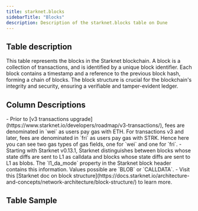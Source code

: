 ```yaml
---
title: starknet.blocks
sidebarTitle: "Blocks"
description: Description of the starknet.blocks table on Dune
---
```


## Table description

This table represents the blocks in the Starknet blockchain. A block is a collection of transactions, and is identified by a unique block identifier. Each block contains a timestamp and a reference to the previous block hash, forming a chain of blocks. The block structure is crucial for the blockchain's integrity and security, ensuring a verifiable and tamper-evident ledger.

## Column Descriptions


<ColumnDescriptions tableSchema="starknet" tableName="blocks" />

<Note>
- Prior to [v3 transactions upgrade](https://www.starknet.io/developers/roadmap/v3-transactions/), fees are denominated in `wei` as users pay gas with ETH. For transactions v3 and later, fees are denominated in `fri` as users pay gas with STRK. Hence here you can see two gas types of gas fields, one for `wei` and one for `fri`.     
- Starting with Starknet v0.13.1, Starknet distinguishes between blocks whose state diffs are sent to L1 as calldata and blocks whose state diffs are sent to L1 as blobs. The `l1_da_mode` property in the Starknet block header contains this information. Values possible are `BLOB` or `CALLDATA`.
- Visit this [Starknet doc on block structure](https://docs.starknet.io/architecture-and-concepts/network-architecture/block-structure/) to learn more.
</Note>

## Table Sample


<TableSample tableSchema="starknet" tableName="blocks" />
